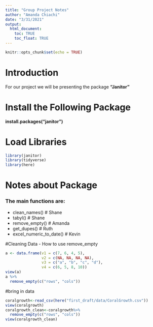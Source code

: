 ```yaml
---
title: "Group Project Notes"
author: "Amanda Chiachi"
date: "3/31/2021"
output: 
  html_document:
    toc: TRUE
    toc_float: TRUE
---
```


```r
knitr::opts_chunk$set(echo = TRUE)
```

# Introduction

For our project we will be presenting the package **"Janitor"**

# Install the Following Package

**install.packages("janitor")**

# Load Libraries
```r
library(janitor)
library(tidyverse)
library(here)
```


# Notes about Package
### The main functions are:

-  clean_names() # Shane
-  tabyl() # Shane 
-  remove_empty() # Amanda 
-  get_dupes() # Ruth 
-  excel_numeric_to_date() # Kevin 

#Cleaning Data
- How to use remove_empty  
```r
a <- data.frame(v1 = c(7, 6, 4, 5),
                v2 = c(NA, NA, NA, NA),
                v3 = c("a", "b", "c", "d"), 
                v4 = c(6, 5, 8, 10))
view(a)
a %>%
  remove_empty(c("rows", "cols"))
```
#bring in data
```r
coralgrowth<-read_csv(here("first_draft/data/CoralGrowth.csv"))
view(coralgrowth) 
coralgrowth_clean<-coralgrowth%>%  
  remove_empty(c("rows", "cols"))
view(coralgrowth_clean)
```


